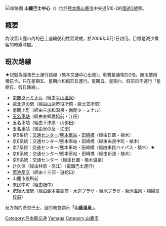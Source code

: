 {{copyedit|time=2016-07-07T12:48:58+00:00}}
{{Unreferenced|time=2016-07-07T12:14:39+00:00}}
[[File:Yamagabasunoeki.jpg|缩略图]]
'''山鹿巴士中心'''（{{lang-ja|山鹿バスセンター}}）位於[[熊本縣|熊本縣]][[山鹿市|山鹿市]]中央通510-2的[[國道3號_(日本)|國道3號]]旁。

== 概要 ==
為改善山鹿市內的巴士運輸便利性而建成，於2006年5月1日啟用。目標是減少乘客的轉乘時間。

== 班次路線 ==
★記號為深夜巴士運行路線（熊本交通中心出發）。車費是通常的2倍。無法使用櫻花卡。只在星期五、星期六和假前日運行。星期五、星期六、假前日不運行「星期日、假日路線」。
* [[南関ターミナル|南関ターミナル]]（經由[[平山温泉|平山温泉]]）
* [[道の駅鹿北|鹿北道の駅]]（經由山鹿市役所前・鹿北支所前）
* 南関上町（經由三加和温泉・南関ターミナル）
* [[玉名車站|玉名車站]]（經由東郷農協前・江田）
* 玉名車站（經由下津原・山部田）
* 玉名車站（經由米の岳・江田）
* 京5系統：[[熊本交通センター|交通センター]]/[[熊本車站|熊本車站]]・[[田崎橋停留場|田崎橋]]（經由日置・植木）
* 京6系統：交通センター/熊本車站・田崎橋（經由来民中町・植木）
* 京7系統：交通センター/熊本車站・田崎橋（經由来民バイパス・植木）★
* 京8系統：交通センター/熊本車站・田崎橋（經由新道・植木）
* 京9系統：交通センター（經由日置・植木温泉）
* 辻久保（經由林原・高江）（電鐵巴士運行）
* [[産交バス菊池営業所|菊池産交]]（經由十三部・遊蛇口）
* 山鹿市役所前
* 来民中町（經由畑中）
* [[肥後大津駅|肥後大津駅]]（經由[[熊本県立鹿本農業高等学校|鹿本農高前]]・水辺プラザ・[[菊池駅|菊池プラザ]]・[[菊池温泉|菊池温泉]]・[[熊本県立翔陽高等学校|翔陽高校前]]）
反方向的產交巴士，目的地會顯示'''「山鹿温泉」'''。

[[Category:熊本縣交通|Category:熊本縣交通]]
[[Category:日本客運總站|Yamaga]]
[[Category:山鹿市|Category:山鹿市]]